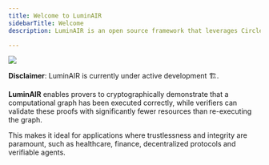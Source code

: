 ```yaml
---
title: Welcome to LuminAIR
sidebarTitle: Welcome
description: LuminAIR is an open source framework that leverages Circle STARKs to ensure the integrity of computational graphs.

---
```


<img className="w-full" src="/images/hero.png" />

<Warning> **Disclaimer**: LuminAIR is currently under active development 🏗️.</Warning>

**LuminAIR** enables provers to cryptographically demonstrate that a computational graph has been executed correctly, 
while verifiers can validate these proofs with significantly fewer resources than re-executing the graph.

This makes it ideal for applications where trustlessness and integrity are paramount, such as healthcare, finance, decentralized protocols and verifiable agents.
